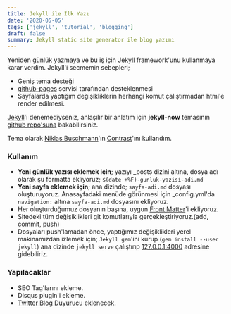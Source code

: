 ```yaml
---
title: Jekyll ile İlk Yazı
date: '2020-05-05'
tags: ['jekyll', 'tutorial', 'blogging']
draft: false
summary: Jekyll static site generator ile blog yazımı
---
```


Yeniden günlük yazmaya ve bu iş için [Jekyll](https://jekyllrb.com/)
framework'unu kullanmaya karar verdim. Jekyll'i secmemin sebepleri;

* Geniş tema desteği
* [github-pages](https://pages.github.com/) servisi tarafından desteklenmesi
* Sayfalarda yaptığım değişikliklerin herhangi komut çalıştırmadan
  html'e render edilmesi.

[Jekyll](https://jekyllrb.com/)'i denemediyseniz, anlaşılır bir anlatım için
**jekyll-now** temasının [github
repo'suna](https://github.com/barryclark/jekyll-now) bakabilirsiniz.

Tema olarak [Niklas Buschmann](https://niklasbuschmann.github.io/contrast/)'ın
[Contrast](https://github.com/niklasbuschmann/contrast)'ını kullandım.

### Kullanım

* **Yeni günlük yazısı eklemek için**; yazıyı \_posts dizini altına, dosya adı
  olarak şu formatta ekliyoruz; `$(date +%F)-gunluk-yazisi-adi.md`
* **Yeni sayfa eklemek için**; ana dizinde; `sayfa-adi.md` dosyası
  oluşturuyoruz. Anasayfadaki menüde görünmesi için \_config.yml'da
  `navigation:` altına `sayfa-adi.md` dosyasını ekliyoruz.
* Her oluşturduğumuz dosyanın başına, uygun [Front
  Matter](https://jekyllrb.com/docs/front-matter/)'i ekliyoruz.
* Sitedeki tüm değişiklikleri git komutlarıyla gerçekleştiriyoruz.(add, commit, push)
* Dosyaları push'lamadan önce, yaptığımız değişiklikleri yerel makinamızdan
  izlemek için; `Jekyll gem`'ini kurup (`gem install --user jekyll`) ana dizinde
  `jekyll serve` çalıştırıp [127.0.0.1:4000](http://127.0.0.1:4000) adresine
  gidebiliriz.


### Yapılacaklar

* SEO Tag'larını ekleme.
* Disqus plugin'i ekleme.
* [Twitter Blog Duyurucu](https://blog.selcukcihan.com/web-development/twitter-blog-duyurucu/) eklenecek.
